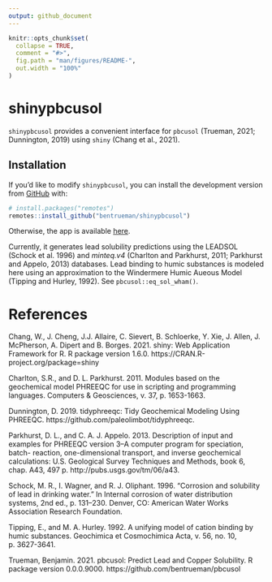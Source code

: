 ```yaml
---
output: github_document
---
```


<!-- README.md is generated from README.Rmd. Please edit that file -->

```r
knitr::opts_chunk$set(
  collapse = TRUE,
  comment = "#>",
  fig.path = "man/figures/README-",
  out.width = "100%"
)
```

# shinypbcusol

<!-- badges: start -->
<!-- badges: end -->

`shinypbcusol` provides a convenient interface for `pbcusol` (Trueman, 2021; Dunnington, 2019) using `shiny` (Chang et al., 2021).

## Installation

If you'd like to modify `shinypbcusol`, you can install the development version from [GitHub](https://github.com/) with:

``` r
# install.packages("remotes")
remotes::install_github("bentrueman/shinypbcusol")
```

Otherwise, the app is available [here](https://bentrueman.shinyapps.io/shinypbcusol/). 

Currently, it generates lead solubility predictions using the LEADSOL (Schock et al. 1996) and *minteq.v4* (Charlton and Parkhurst, 2011; Parkhurst and Appelo, 2013) databases. Lead binding to humic substances is modeled here using an approximation to the Windermere Humic Aueous Model (Tipping and Hurley, 1992). See `pbcusol::eq_sol_wham()`.

# References  

Chang, W., J. Cheng, J.J. Allaire, C. Sievert, B. Schloerke, Y. Xie, J. Allen, J. McPherson, A. Dipert and B. Borges. 2021. shiny: Web Application Framework for R. R package version 1.6.0. https://CRAN.R-project.org/package=shiny

Charlton, S.R., and D. L. Parkhurst. 2011. Modules based on the geochemical model PHREEQC for use in scripting and programming languages. Computers & Geosciences, v. 37, p. 1653-1663.

Dunnington, D. 2019. tidyphreeqc: Tidy Geochemical Modeling Using PHREEQC. https://github.com/paleolimbot/tidyphreeqc.

Parkhurst, D. L., and C. A. J. Appelo. 2013. Description of input and examples for PHREEQC version 3–A computer program for speciation, batch- reaction, one-dimensional transport, and inverse geochemical calculations: U.S. Geological Survey Techniques and Methods, book 6, chap. A43, 497 p. http://pubs.usgs.gov/tm/06/a43.

Schock, M. R., I. Wagner, and R. J. Oliphant. 1996. “Corrosion and solubility of lead in drinking water.” In Internal corrosion of water distribution systems, 2nd ed., p. 131–230. Denver, CO: American Water Works Association Research Foundation.

Tipping, E., and M. A. Hurley. 1992. A unifying model of cation binding by humic substances. Geochimica et Cosmochimica Acta, v. 56, no. 10, p. 3627-3641.

Trueman, Benjamin. 2021. pbcusol: Predict Lead and Copper Solubility. R package version 0.0.0.9000. https://github.com/bentrueman/pbcusol
